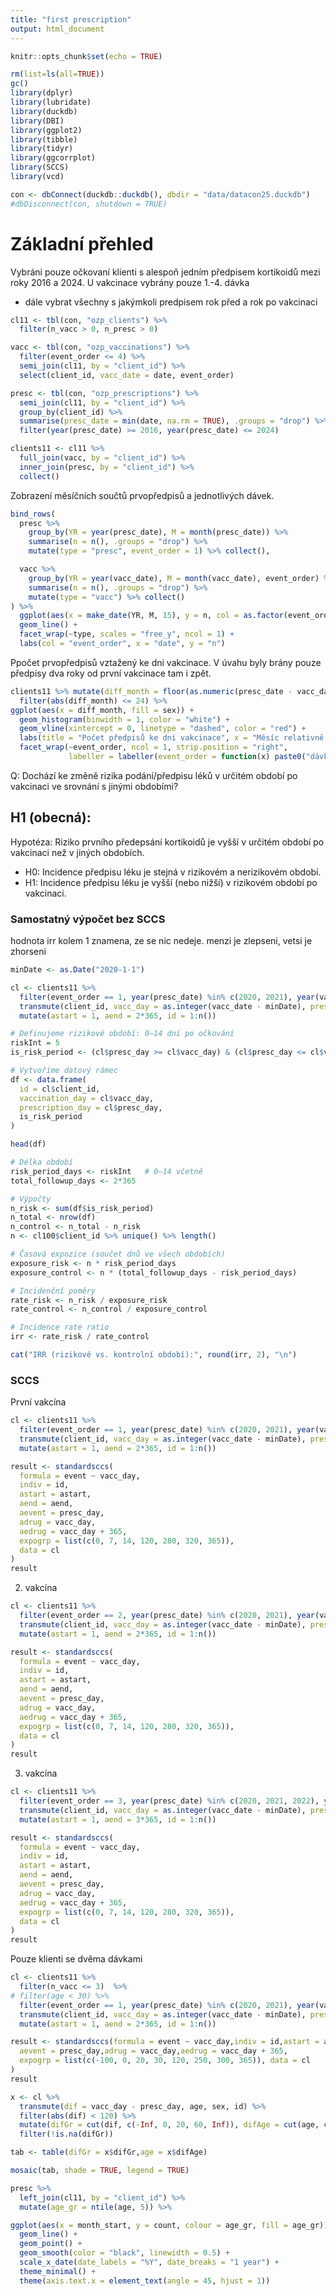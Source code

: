 ```yaml
---
title: "first prescription"
output: html_document
---
```


```r
knitr::opts_chunk$set(echo = TRUE)
```

```r
rm(list=ls(all=TRUE))
gc()
library(dplyr)
library(lubridate)
library(duckdb)
library(DBI)
library(ggplot2)
library(tibble)
library(tidyr)
library(ggcorrplot)
library(SCCS)
library(vcd)

con <- dbConnect(duckdb::duckdb(), dbdir = "data/datacon25.duckdb")
#dbDisconnect(con, shutdown = TRUE)
```

# Základní přehled

Vybráni pouze očkovaní klienti s alespoň jedním předpisem kortikoidů mezi roky 2016 a 2024. U vakcinace vybrány pouze 1.-4. dávka

- dále vybrat všechny s jakýmkoli predpisem rok před a rok po vakcinaci

```r
cl11 <- tbl(con, "ozp_clients") %>% 
  filter(n_vacc > 0, n_presc > 0)

vacc <- tbl(con, "ozp_vaccinations") %>% 
  filter(event_order <= 4) %>% 
  semi_join(cl11, by = "client_id") %>% 
  select(client_id, vacc_date = date, event_order)

presc <- tbl(con, "ozp_prescriptions") %>% 
  semi_join(cl11, by = "client_id") %>% 
  group_by(client_id) %>% 
  summarise(presc_date = min(date, na.rm = TRUE), .groups = "drop") %>% 
  filter(year(presc_date) >= 2016, year(presc_date) <= 2024)

clients11 <- cl11 %>% 
  full_join(vacc, by = "client_id") %>% 
  inner_join(presc, by = "client_id") %>% 
  collect()

```

Zobrazení měsíčních součtů prvopředpisů a jednotlivých dávek.


```r
bind_rows(
  presc %>%
    group_by(YR = year(presc_date), M = month(presc_date)) %>%
    summarise(n = n(), .groups = "drop") %>%
    mutate(type = "presc", event_order = 1) %>% collect(),

  vacc %>%
    group_by(YR = year(vacc_date), M = month(vacc_date), event_order) %>%
    summarise(n = n(), .groups = "drop") %>%
    mutate(type = "vacc") %>% collect()
) %>%
  ggplot(aes(x = make_date(YR, M, 15), y = n, col = as.factor(event_order))) +
  geom_line() +
  facet_wrap(~type, scales = "free_y", ncol = 1) +
  labs(col = "event_order", x = "date", y = "n")
```

Ppočet prvopředpisů vztažený ke dni vakcinace. V úvahu byly brány pouze předpisy dva roky od první vakcinace tam i zpět.

```r
clients11 %>% mutate(diff_month = floor(as.numeric(presc_date - vacc_date)/30)) %>% 
  filter(abs(diff_month) <= 24) %>% 
ggplot(aes(x = diff_month, fill = sex)) +
  geom_histogram(binwidth = 1, color = "white") +
  geom_vline(xintercept = 0, linetype = "dashed", color = "red") +
  labs(title = "Počet předpisů ke dni vakcinace", x = "Měsíc relativně k vakcinaci", y = "Počet předpisů") + 
  facet_wrap(~event_order, ncol = 1, strip.position = "right",
             labeller = labeller(event_order = function(x) paste0("dávka: ", x)))
```

Q: Dochází ke změně rizika podání/předpisu léků v určitém období po vakcinaci ve srovnání s jinými obdobími?

## H1 (obecná):

Hypotéza: Riziko prvního předepsání kortikoidů je vyšší v určitém období po vakcinaci než v jiných obdobích.

* H0: Incidence předpisu léku je stejná v rizikovém a nerizikovém období.
* H1: Incidence předpisu léku je vyšší (nebo nižší) v rizikovém období po vakcinaci.

### Samostatný výpočet bez SCCS

hodnota irr kolem 1 znamena, ze se nic nedeje. menzi je zlepseni, vetsi je zhorseni

```r
minDate <- as.Date("2020-1-1")

cl <- clients11 %>% 
  filter(event_order == 1, year(presc_date) %in% c(2020, 2021), year(vacc_date) %in% c(2021)) %>% 
  transmute(client_id, vacc_day = as.integer(vacc_date - minDate), presc_day = as.integer(presc_date - minDate), age, sex) %>% 
  mutate(astart = 1, aend = 2*365, id = 1:n())

# Definujeme rizikové období: 0–14 dní po očkování
riskInt = 5
is_risk_period <- (cl$presc_day >= cl$vacc_day) & (cl$presc_day <= cl$vacc_day + riskInt)

# Vytvoříme datový rámec
df <- data.frame(
  id = cl$client_id,
  vaccination_day = cl$vacc_day,
  prescription_day = cl$presc_day,
  is_risk_period
)

head(df)

# Délka období
risk_period_days <- riskInt   # 0–14 včetně
total_followup_days <- 2*365

# Výpočty
n_risk <- sum(df$is_risk_period)
n_total <- nrow(df)
n_control <- n_total - n_risk
n <- cl100$client_id %>% unique() %>% length()

# Časová expozice (součet dnů ve všech obdobích)
exposure_risk <- n * risk_period_days
exposure_control <- n * (total_followup_days - risk_period_days)

# Incidenční poměry
rate_risk <- n_risk / exposure_risk
rate_control <- n_control / exposure_control

# Incidence rate ratio
irr <- rate_risk / rate_control

cat("IRR (rizikové vs. kontrolní období):", round(irr, 2), "\n")
```

### SCCS

První vakcína

```r
cl <- clients11 %>% 
  filter(event_order == 1, year(presc_date) %in% c(2020, 2021), year(vacc_date) %in% c(2021)) %>% 
  transmute(client_id, vacc_day = as.integer(vacc_date - minDate), presc_day = as.integer(presc_date - minDate), age, sex) %>% 
  mutate(astart = 1, aend = 2*365, id = 1:n())

result <- standardsccs(
  formula = event ~ vacc_day,
  indiv = id,
  astart = astart,
  aend = aend,
  aevent = presc_day,
  adrug = vacc_day,
  aedrug = vacc_day + 365,
  expogrp = list(c(0, 7, 14, 120, 280, 320, 365)),
  data = cl
)
result
```

2. vakcína 

```r
cl <- clients11 %>% 
  filter(event_order == 2, year(presc_date) %in% c(2020, 2021), year(vacc_date) %in% c(2021)) %>% 
  transmute(client_id, vacc_day = as.integer(vacc_date - minDate), presc_day = as.integer(presc_date - minDate), age, sex) %>% 
  mutate(astart = 1, aend = 2*365, id = 1:n())

result <- standardsccs(
  formula = event ~ vacc_day,
  indiv = id,
  astart = astart,
  aend = aend,
  aevent = presc_day,
  adrug = vacc_day,
  aedrug = vacc_day + 365,
  expogrp = list(c(0, 7, 14, 120, 280, 320, 365)),
  data = cl
)
result
```

3. vakcína 

```r
cl <- clients11 %>% 
  filter(event_order == 3, year(presc_date) %in% c(2020, 2021, 2022), year(vacc_date) %in% c(2021, 2022)) %>% 
  transmute(client_id, vacc_day = as.integer(vacc_date - minDate), presc_day = as.integer(presc_date - minDate), age, sex) %>% 
  mutate(astart = 1, aend = 3*365, id = 1:n())

result <- standardsccs(
  formula = event ~ vacc_day,
  indiv = id,
  astart = astart,
  aend = aend,
  aevent = presc_day,
  adrug = vacc_day,
  aedrug = vacc_day + 365,
  expogrp = list(c(0, 7, 14, 120, 280, 320, 365)),
  data = cl
)
result
```

Pouze klienti se dvěma dávkami

```r
cl <- clients11 %>% 
  filter(n_vacc <= 3)  %>% 
# filter(age < 30) %>% 
  filter(event_order == 1, year(presc_date) %in% c(2020, 2021), year(vacc_date) %in% c(2021)) %>% 
  transmute(client_id, vacc_day = as.integer(vacc_date - minDate), presc_day = as.integer(presc_date - minDate), age, sex) %>% 
  mutate(astart = 1, aend = 2*365, id = 1:n())

result <- standardsccs(formula = event ~ vacc_day,indiv = id,astart = astart,aend = aend,
  aevent = presc_day,adrug = vacc_day,aedrug = vacc_day + 365,
  expogrp = list(c(-100, 0, 20, 30, 120, 250, 300, 365)), data = cl
)
result
```

```r
x <- cl %>% 
  transmute(dif = vacc_day - presc_day, age, sex, id) %>% 
  filter(abs(dif) < 120) %>% 
  mutate(difGr = cut(dif, c(-Inf, 0, 20, 60, Inf)), difAge = cut(age, c(0, 30, 60, Inf))) %>% 
  filter(!is.na(difGr))

tab <- table(difGr = x$difGr,age = x$difAge)

mosaic(tab, shade = TRUE, legend = TRUE)
```

```r
presc %>%
  left_join(cl11, by = "client_id") %>% 
  mutate(age_gr = ntile(age, 5)) %>% 

ggplot(aes(x = month_start, y = count, colour = age_gr, fill = age_gr)) +
  geom_line() +
  geom_point() +
  geom_smooth(color = "black", linewidth = 0.5) +
  scale_x_date(date_labels = "%Y", date_breaks = "1 year") +
  theme_minimal() +
  theme(axis.text.x = element_text(angle = 45, hjust = 1))
```

